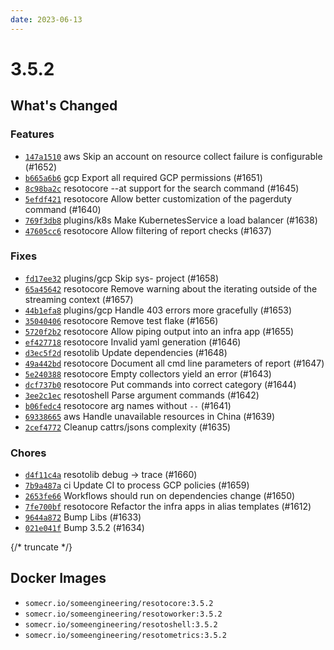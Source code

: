 ```yaml
---
date: 2023-06-13
---
```


# 3.5.2

## What's Changed

### Features

- [`147a1510`](https://github.com/someengineering/resoto/commit/147a1510) <span class="badge badge--secondary">aws</span> Skip an account on resource collect failure is configurable (#1652)
- [`b665a6b6`](https://github.com/someengineering/resoto/commit/b665a6b6) <span class="badge badge--secondary">gcp</span> Export all required GCP permissions (#1651)
- [`8c98ba2c`](https://github.com/someengineering/resoto/commit/8c98ba2c) <span class="badge badge--secondary">resotocore</span> --at support for the search command (#1645)
- [`5efdf421`](https://github.com/someengineering/resoto/commit/5efdf421) <span class="badge badge--secondary">resotocore</span> Allow better customization of the pagerduty command (#1640)
- [`769f3db8`](https://github.com/someengineering/resoto/commit/769f3db8) <span class="badge badge--secondary">plugins/k8s</span> Make KubernetesService a load balancer (#1638)
- [`47605cc6`](https://github.com/someengineering/resoto/commit/47605cc6) <span class="badge badge--secondary">resotocore</span> Allow filtering of report checks (#1637)

### Fixes

- [`fd17ee32`](https://github.com/someengineering/resoto/commit/fd17ee32) <span class="badge badge--secondary">plugins/gcp</span> Skip sys- project (#1658)
- [`65a45642`](https://github.com/someengineering/resoto/commit/65a45642) <span class="badge badge--secondary">resotocore</span> Remove warning about the iterating outside of the streaming context (#1657)
- [`44b1efa8`](https://github.com/someengineering/resoto/commit/44b1efa8) <span class="badge badge--secondary">plugins/gcp</span> Handle 403 errors more gracefully (#1653)
- [`35040406`](https://github.com/someengineering/resoto/commit/35040406) <span class="badge badge--secondary">resotocore</span> Remove test flake (#1656)
- [`5720f2b2`](https://github.com/someengineering/resoto/commit/5720f2b2) <span class="badge badge--secondary">resotocore</span> Allow piping output into an infra app (#1655)
- [`ef427718`](https://github.com/someengineering/resoto/commit/ef427718) <span class="badge badge--secondary">resotocore</span> Invalid yaml generation (#1646)
- [`d3ec5f2d`](https://github.com/someengineering/resoto/commit/d3ec5f2d) <span class="badge badge--secondary">resotolib</span> Update dependencies (#1648)
- [`49a442bd`](https://github.com/someengineering/resoto/commit/49a442bd) <span class="badge badge--secondary">resotocore</span> Document all cmd line parameters of report (#1647)
- [`5e240388`](https://github.com/someengineering/resoto/commit/5e240388) <span class="badge badge--secondary">resotocore</span> Empty collectors yield an error (#1643)
- [`dcf737b0`](https://github.com/someengineering/resoto/commit/dcf737b0) <span class="badge badge--secondary">resotocore</span> Put commands into correct category (#1644)
- [`3ee2c1ec`](https://github.com/someengineering/resoto/commit/3ee2c1ec) <span class="badge badge--secondary">resotoshell</span> Parse argument commands (#1642)
- [`b06fedc4`](https://github.com/someengineering/resoto/commit/b06fedc4) <span class="badge badge--secondary">resotocore</span> arg names without `--` (#1641)
- [`69338665`](https://github.com/someengineering/resoto/commit/69338665) <span class="badge badge--secondary">aws</span> Handle unavailable resources in China (#1639)
- [`2cef4772`](https://github.com/someengineering/resoto/commit/2cef4772) Cleanup cattrs/jsons complexity (#1635)

### Chores

- [`d4f11c4a`](https://github.com/someengineering/resoto/commit/d4f11c4a) <span class="badge badge--secondary">resotolib</span> debug -> trace (#1660)
- [`7b9a487a`](https://github.com/someengineering/resoto/commit/7b9a487a) <span class="badge badge--secondary">ci</span> Update CI to process GCP policies (#1659)
- [`2653fe66`](https://github.com/someengineering/resoto/commit/2653fe66) Workflows should run on dependencies change (#1650)
- [`7fe700bf`](https://github.com/someengineering/resoto/commit/7fe700bf) <span class="badge badge--secondary">resotocore</span> Refactor the infra apps in alias templates (#1612)
- [`9644a872`](https://github.com/someengineering/resoto/commit/9644a872) Bump Libs (#1633)
- [`021e041f`](https://github.com/someengineering/resoto/commit/021e041f) Bump 3.5.2 (#1634)

{/* truncate */}

## Docker Images

- `somecr.io/someengineering/resotocore:3.5.2`
- `somecr.io/someengineering/resotoworker:3.5.2`
- `somecr.io/someengineering/resotoshell:3.5.2`
- `somecr.io/someengineering/resotometrics:3.5.2`

